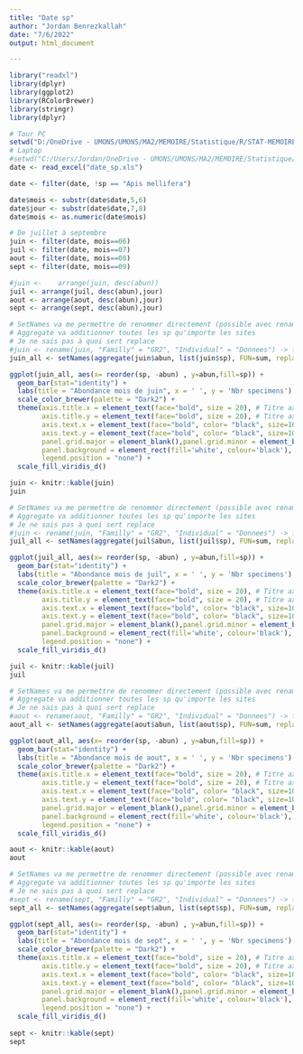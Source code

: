 ```yaml
---
title: "Date sp"
author: "Jordan Benrezkallah"
date: "7/6/2022"
output: html_document

---
```

```r
library("readxl") 
library(dplyr)
library(ggplot2)
library(RColorBrewer)
library(stringr)
library(dplyr)

```


```r
# Tour PC
setwd("D:/OneDrive - UMONS/UMONS/MA2/MEMOIRE/Statistique/R/STAT-MEMOIRE/RAW1/From DFF")
# Laptop
#setwd("C:/Users/Jordan/OneDrive - UMONS/UMONS/MA2/MEMOIRE/Statistique/R/STAT-MEMOIRE/RAW1/From DFF")
date <- read_excel("date_sp.xls")
```

```r
date <- filter(date, !sp == "Apis mellifera")

date$mois <- substr(date$date,5,6)
date$jour <- substr(date$date,7,8)
date$mois <- as.numeric(date$mois)

# De juillet à septembre
juin <- filter(date, mois==06)
juil <- filter(date, mois==07)
aout <- filter(date, mois==08)
sept <- filter(date, mois==09)

#juin <-	arrange(juin, desc(abun))
juil <-	arrange(juil, desc(abun),jour)
aout <-	arrange(aout, desc(abun),jour)
sept <-	arrange(sept, desc(abun),jour)


```

```r
# SetNames va me permettre de renommer directement (possible avec renames aussi)
# Aggregate va additionner toutes les sp qu'importe les sites
# Je ne sais pas à quoi sert replace
#juin <- rename(juin, "Familly" = "GR2", "Individual" = "Donnees") -> fam
juin_all <- setNames(aggregate(juin$abun, list(juin$sp), FUN=sum, replace = FALSE), c("sp", "abun"))

ggplot(juin_all, aes(x= reorder(sp, -abun) , y=abun,fill=sp)) +
  geom_bar(stat="identity") +
  labs(title = "Abondance mois de juin", x = ' ', y = 'Nbr specimens') +
  scale_color_brewer(palette = "Dark2") +
  theme(axis.title.x = element_text(face="bold", size = 20), # Titre axe x
        axis.title.y = element_text(face="bold", size = 20), # Titre axe y
        axis.text.x = element_text(face="bold", color= "black", size=10, hjust=0, angle = 90), # Echelle x
        axis.text.y = element_text(face="bold", color= "black", size=10), # Echelle y
        panel.grid.major = element_blank(),panel.grid.minor = element_blank(),
        panel.background = element_rect(fill='white', colour='black'),
        legend.position = "none") +
  scale_fill_viridis_d()

juin <- knitr::kable(juin)
juin
```
```r
# SetNames va me permettre de renommer directement (possible avec renames aussi)
# Aggregate va additionner toutes les sp qu'importe les sites
# Je ne sais pas à quoi sert replace
#juin <- rename(juin, "Familly" = "GR2", "Individual" = "Donnees") -> fam
juil_all <- setNames(aggregate(juil$abun, list(juil$sp), FUN=sum, replace = FALSE), c("sp", "abun"))

ggplot(juil_all, aes(x= reorder(sp, -abun) , y=abun,fill=sp)) +
  geom_bar(stat="identity") +
  labs(title = "Abondance mois de juil", x = ' ', y = 'Nbr specimens') +
  scale_color_brewer(palette = "Dark2") +
  theme(axis.title.x = element_text(face="bold", size = 20), # Titre axe x
        axis.title.y = element_text(face="bold", size = 20), # Titre axe y
        axis.text.x = element_text(face="bold", color= "black", size=10, hjust=0, angle = 90), # Echelle x
        axis.text.y = element_text(face="bold", color= "black", size=10), # Echelle y
        panel.grid.major = element_blank(),panel.grid.minor = element_blank(),
        panel.background = element_rect(fill='white', colour='black'),
        legend.position = "none") +
  scale_fill_viridis_d()

juil <- knitr::kable(juil)
juil
```

```r
# SetNames va me permettre de renommer directement (possible avec renames aussi)
# Aggregate va additionner toutes les sp qu'importe les sites
# Je ne sais pas à quoi sert replace
#aout <- rename(aout, "Familly" = "GR2", "Individual" = "Donnees") -> fam
aout_all <- setNames(aggregate(aout$abun, list(aout$sp), FUN=sum, replace = FALSE), c("sp", "abun"))

ggplot(aout_all, aes(x= reorder(sp, -abun) , y=abun,fill=sp)) +
  geom_bar(stat="identity") +
  labs(title = "Abondance mois de aout", x = ' ', y = 'Nbr specimens') +
  scale_color_brewer(palette = "Dark2") +
  theme(axis.title.x = element_text(face="bold", size = 20), # Titre axe x
        axis.title.y = element_text(face="bold", size = 20), # Titre axe y
        axis.text.x = element_text(face="bold", color= "black", size=10, hjust=0, angle = 90), # Echelle x
        axis.text.y = element_text(face="bold", color= "black", size=10), # Echelle y
        panel.grid.major = element_blank(),panel.grid.minor = element_blank(),
        panel.background = element_rect(fill='white', colour='black'),
        legend.position = "none") +
  scale_fill_viridis_d()

aout <- knitr::kable(aout)
aout
```

```r
# SetNames va me permettre de renommer directement (possible avec renames aussi)
# Aggregate va additionner toutes les sp qu'importe les sites
# Je ne sais pas à quoi sert replace
#sept <- rename(sept, "Familly" = "GR2", "Individual" = "Donnees") -> fam
sept_all <- setNames(aggregate(sept$abun, list(sept$sp), FUN=sum, replace = FALSE), c("sp", "abun"))

ggplot(sept_all, aes(x= reorder(sp, -abun) , y=abun,fill=sp)) +
  geom_bar(stat="identity") +
  labs(title = "Abondance mois de sept", x = ' ', y = 'Nbr specimens') +
  scale_color_brewer(palette = "Dark2") +
  theme(axis.title.x = element_text(face="bold", size = 20), # Titre axe x
        axis.title.y = element_text(face="bold", size = 20), # Titre axe y
        axis.text.x = element_text(face="bold", color= "black", size=10, hjust=0, angle = 90), # Echelle x
        axis.text.y = element_text(face="bold", color= "black", size=10), # Echelle y
        panel.grid.major = element_blank(),panel.grid.minor = element_blank(),
        panel.background = element_rect(fill='white', colour='black'),
        legend.position = "none") +
  scale_fill_viridis_d()
 
sept <- knitr::kable(sept)
sept
```























